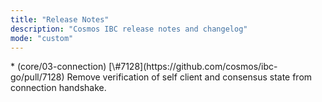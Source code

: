 ```yaml
---
title: "Release Notes"
description: "Cosmos IBC release notes and changelog"
mode: "custom"
---
```


<Update version="7.8.0" date="2024-08-30">
  * (core/03-connection) [\#7128](https://github.com/cosmos/ibc-go/pull/7128) Remove verification of self client and consensus state from connection handshake.
</Update>